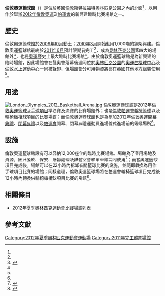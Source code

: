 {{noteTA
|G1=Sports
}}
{{Infobox 體育場館
| stadium_name= 倫敦奧運籃球館<br>Basketball Arena
| image= [[File:London_2012_olympics_basketball_sept_2010.jpg|300px]]
| location = {{GBR}}[[倫敦|倫敦]]斯特拉福特[[奧林匹克公園_(倫敦)|奧林匹克公園]]
| coordinates = {{Coord|51.5486|-0.0139|type:landmark|display=inline,title}}
| broke_ground= [[2010年3月|2010年3月]]
| built= [[2010年3月|2010年3月]]
| opened= [[2011年6月|2011年6月]]
| closed= 
| demolished= [[2012年夏季殘奧會|倫敦帕奧會]]舉辦後
| owner = 2012年倫敦奧運會和帕奧會組織委員會
| operator = 奧運交付管理局（Olympic Delivery Authority）
| tenants= 2012年倫敦奧運會和帕奧會組織委員會
| seating_capacity = 12,000座位
}}
'''倫敦奧運籃球館'''（{{lang-en|'''Basketball Arena'''}}）是位於[[英國|英國]][[倫敦|倫敦]]斯特拉福特[[奧林匹克公園_(倫敦)|奧林匹克公園]]之內的北面<ref name="LOGOC" />，以用作於舉辦[[2012年夏季奧林匹克運動會|2012年倫敦奧運]]及[[2012年夏季残奥会|帕運會]]的新興建臨時比賽場館之一。

==歷史==
倫敦奧運籃球館於[[2009年10月|2009年10月]]動土；[[2010年3月|2010年3月]]開始動用1,000噸的鋼架興建。倫敦奧運籃球館最終於[[2011年6月|2011年6月]]預計限期前完工<ref name="LOGOC 091022" />，成為[[奧林匹克公園_(倫敦)|奧林匹克公園]]第四大的場館外<ref name="AFP">{{cite web |language=zh-hant |publisher=[[法新社|法新社]] |date=2011年8月18日 |title=倫敦奧運籃館試運 各方較勁 |url=http://hk.news.yahoo.com/%E5%80%AB%E6%95%A6%E5%A5%A7%E9%81%8B%E7%B1%83%E9%A4%A8%E8%A9%A6%E9%81%8B-%E5%90%84%E6%96%B9%E8%BC%83%E5%8B%81-165006870.html |access-date=2011年12月10日 |archive-date=2020年11月27日 |archive-url=https://web.archive.org/web/20201127213301/https://hk.news.yahoo.com/%E5%80%AB%E6%95%A6%E5%A5%A7%E9%81%8B%E7%B1%83%E9%A4%A8%E8%A9%A6%E9%81%8B-%E5%90%84%E6%96%B9%E8%BC%83%E5%8B%81-165006870.html |dead-url=no }}</ref>，也是[[奧運|奧運]]歷史上最大臨時比賽場館<ref name="LOGOC 091022" />。由於倫敦奧運籃球館是為新興建的臨時場館，因此場館會在殘奧會落幕後連同位於[[奧林匹克公園_(倫敦)|奧林匹克公園]]的[[奧運曲棍球中心|奧運曲棍球中心]]及[[倫敦水上運動中心|倫敦水上運動中心]]一同被拆卸，但場館部分可用物資將會在英國其他地方組裝使用<ref name="LOGOC" />。

==用途==
[[File:London_Olympics_2012_Basketball_Arena.jpg|left]]
倫敦奧運籃球館是[[2012年夏季奧林匹克運動會籃球比賽|2012年倫敦奧運籃球]]及[[2012年夏季奧林匹克運動會手球比賽|手球項目]]準決賽及決賽的比賽場館外；也是[[2012年夏季殘奧會輪椅籃球比賽|倫敦帕運會輪椅籃球]]以及[[2012年夏季殘奧會輪椅橄欖球比賽|輪椅橄欖球]]項目的比賽場館；而倫敦奧運籃球館也是為參加[[2012年夏季奧林匹克運動會開幕典禮|2012年倫敦奧運開幕典禮]]、[[2012年夏季奧林匹克運動會閉幕典禮|閉幕典禮]]以及[[2012年夏季残奥会|帕運會]]開幕、閉幕典禮運動員進場儀式進場前的等候場所<ref name="LOGOC" />。

==設施==
倫敦奧運籃球館設有可以容納12,000座位的臨時比賽場館。場館為了善用場地及資源，因此餐飲、保安、廢物處理及媒體室會和單車館共同使用<ref name="LOGOC 091022">{{cite web |language=en |title=Construction starts on Basketball Arena as Scottish Minister visits the Olympic Park |publisher=2012年倫敦奧運會和帕奧會的官方網站 |accessdate=2011年12月12日 |url=http://www.london2012.com/press/media-releases/2009/10/construction-starts-on-basketball-arena-as-scottish-minister-visits-the-olym.php |deadurl=yes |archiveurl=https://web.archive.org/web/20120302182000/http://www.london2012.com/press/media-releases/2009/10/construction-starts-on-basketball-arena-as-scottish-minister-visits-the-olym.php |archivedate=2012年3月2日 }}</ref>；而當奧運籃球項目完成後，場館可以在22小時內拆卸有關籃球比賽的設施，並隨即轉換為用作手球項目比賽的場館；同樣道理，倫敦奧運籃球場將在帕運會輪椅籃球項目完成後12小時內轉換供輪椅橄欖球項目比賽的場館<ref name="LOGOC">{{cite web |language=en |title=Basketball Arena |publisher=2012年倫敦奧運會和帕奧會的官方網站 |accessdate=2011年12月12日 |url=http://www.london2012.com/games/venues/basketball-arena.php |deadurl=yes |archiveurl=https://web.archive.org/web/20110101204057/http://www.london2012.com/games/venues/basketball-arena.php |archivedate=2011年1月1日 }}</ref>。

==相關條目==
* [[2012年夏季奧林匹克運動會比賽場館列表|2012年夏季奧林匹克運動會比賽場館列表]]

==參考文獻==
{{Commons category|Basketball Arena (2012 Olympics)}}
{{Reflist}}

{{Sequence
  | prev = [[五棵松體育館|五棵松體育館]] <br> [[北京|北京]]
  | list = [[夏季奧林匹克運動會籃球比賽|夏季奧林匹克運動會籃球比賽]]<br/>主會場<br/>2012年
  | next = [[里約奧林匹克訓練中心|里約奧林匹克訓練中心]] <br> [[里約熱內盧|里約熱內盧]]
}}

{{2012_Summer_Olympics_venues}}

[[Category:2012年夏季奧林匹克運動會運動場|Category:2012年夏季奧林匹克運動會運動場]]
[[Category:2011年完工體育場館|Category:2011年完工體育場館]]